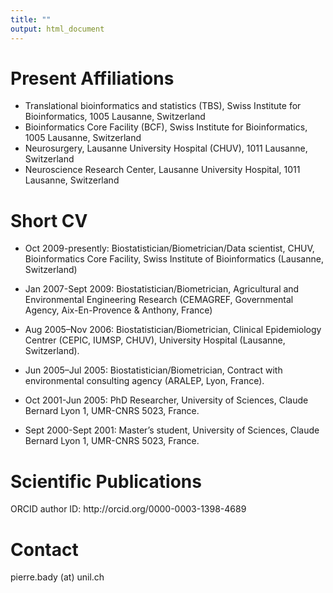 ```yaml
---
title: ""
output: html_document
---
```





# **Present Affiliations**

 * Translational bioinformatics and statistics (TBS), Swiss Institute for Bioinformatics, 1005 Lausanne, Switzerland
 * Bioinformatics Core Facility (BCF), Swiss Institute for Bioinformatics, 1005 Lausanne, Switzerland
 * Neurosurgery, Lausanne University Hospital (CHUV), 1011 Lausanne, Switzerland
 * Neuroscience Research Center, Lausanne University Hospital, 1011 Lausanne, Switzerland

# **Short CV**

 * Oct 2009-presently: Biostatistician/Biometrician/Data scientist, CHUV, Bioinformatics Core Facility, Swiss Institute of Bioinformatics (Lausanne, Switzerland)

 * Jan 2007-Sept 2009: Biostatistician/Biometrician, Agricultural and Environmental Engineering Research (CEMAGREF, Governmental Agency, Aix-En-Provence & Anthony, France)

 * Aug 2005–Nov 2006: Biostatistician/Biometrician, Clinical Epidemiology Centrer (CEPIC, IUMSP, CHUV), University Hospital (Lausanne, Switzerland).

 * Jun 2005–Jul 2005: Biostatistician/Biometrician, Contract with environmental consulting agency (ARALEP, Lyon, France). 

 * Oct 2001-Jun 2005: PhD Researcher, University of Sciences, Claude Bernard Lyon 1, UMR-CNRS 5023, France.

 * Sept 2000-Sept 2001: Master’s student, University of Sciences, Claude Bernard Lyon 1, UMR-CNRS 5023, France.


# **Scientific Publications**
ORCID author ID: http://orcid.org/0000-0003-1398-4689 

# **Contact**
<i class="fa fa-envelope"></i> pierre.bady (at) unil.ch

